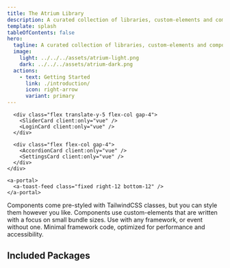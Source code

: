 ```yaml
---
title: The Atrium Library
description: A curated collection of libraries, custom-elements and components for different frameworks for building Websites.
template: splash
tableOfContents: false
hero:
  tagline: A curated collection of libraries, custom-elements and components for different frameworks for building Websites.
  image:
    light: ../../../assets/atrium-light.png
    dark: ../../../assets/atrium-dark.png
  actions:
    - text: Getting Started
      link: ./introduction/
      icon: right-arrow
      variant: primary
---
```




<div class="not-content pb-12 min-h-[700px]">
  <div class="relative 2xl:mx-[-220px] xl:mx-[-80px]">
  <div class="shoawcase pt-12 lg:p-8">
    <div class="grid gap-4 lg:grid-cols-3">
      <div class="-translate-y-5 flex flex-col gap-4">
        <ChartCard client:only="vue" />
        <PropertiesCard client:only="vue" />
        <FilterCard client:only="vue" />
      </div>

      <div class="flex translate-y-5 flex-col gap-4">
        <SliderCard client:only="vue" />
        <LoginCard client:only="vue" />
      </div>

      <div class="flex flex-col gap-4">
        <AccordionCard client:only="vue" />
        <SettingsCard client:only="vue" />
      </div>
    </div>

    <a-portal>
      <a-toast-feed class="fixed right-12 bottom-12" />
    </a-portal>
  </div>
  </div>
</div>

<CardGrid>
  <Card title="Not opinionated about styling" icon="star">
    Components come pre-styled with TailwindCSS classes, but you can style them however you like.
  </Card>
  <Card title="Ship less JavaScript" icon="star">
    Components use custom-elements that are written with a focus on small bundle sizes.
  </Card>
  <Card title="Protable and easy to use" icon="star">
    Use with any framework, or event without one.
  </Card>
  <Card title="Performant and accessible" icon="star">
    Minimal framework code, optimized for performance and accessibility.
  </Card>
</CardGrid>

<div class="pt-12"/>

## Included Packages

<div class="py-12">
  <CardGrid>
    <LinkCard
      title="@atrium-ui/components"
      description="This package contains all component templates and the cli for use."
      href="/atrium/packages/components/"
    />
    <LinkCard
      title="@atrium-ui/elements"
      description="A library of reusable and high quality custom-elements."
      href="/atrium/packages/elements/"
    />
  </CardGrid>
</div>

<div class="pt-12"/>
